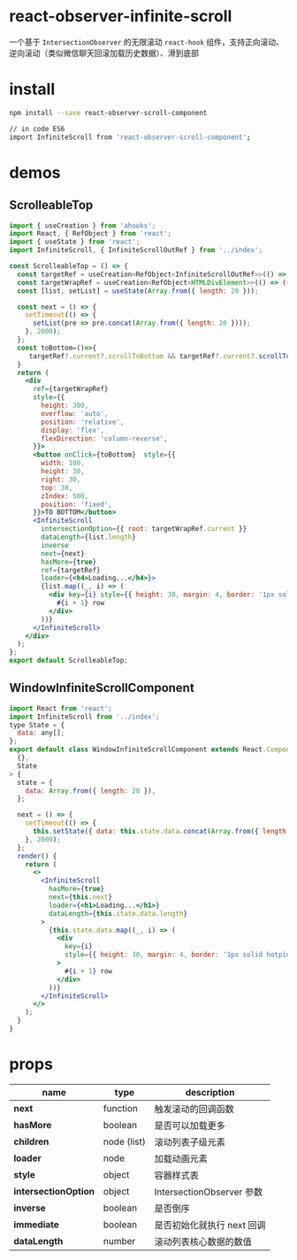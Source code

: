 
<Meta title="Doc/react-infinite-scroll-component" />

# react-observer-infinite-scroll

一个基于 `IntersectionObserver` 的无限滚动 `react-hook` 组件，支持正向滚动、逆向滚动（类似微信聊天回滚加载历史数据）、滑到底部

# install

```bash
npm install --save react-observer-scroll-component

// in code ES6
import InfiniteScroll from 'react-observer-scroll-component';
```

# demos

## ScrolleableTop

```jsx
import { useCreation } from 'ahooks';
import React, { RefObject } from 'react';
import { useState } from 'react';
import InfiniteScroll, { InfiniteScrollOutRef } from '../index';

const ScrolleableTop = () => {
  const targetRef = useCreation<RefObject<InfiniteScrollOutRef>>(() => ({ current: null }), []);
  const targetWrapRef = useCreation<RefObject<HTMLDivElement>>(() => ({ current: null }), []);
  const [list, setList] = useState(Array.from({ length: 20 }));

  const next = () => {
    setTimeout(() => {
      setList(pre => pre.concat(Array.from({ length: 20 })));
    }, 2000);
  };
  const toBottom=()=>{
     targetRef?.current?.scrollToBottom && targetRef?.current?.scrollToBottom()
  }
  return (
    <div
      ref={targetWrapRef}
      style={{
        height: 300,
        overflow: 'auto',
        position: 'relative',
        display: 'flex',
        flexDirection: 'column-reverse',
      }}>
      <button onClick={toBottom}  style={{
        width: 100,
        height: 30,
        right: 30,
        top: 30,
        zIndex: 500,
        position: 'fixed',
      }}>TO BOTTOM</button>
      <InfiniteScroll
        intersectionOption={{ root: targetWrapRef.current }}
        dataLength={list.length}
        inverse
        next={next}
        hasMore={true}
        ref={targetRef}
        loader={<h4>Loading...</h4>}>
        {list.map((_, i) => (
          <div key={i} style={{ height: 30, margin: 4, border: '1px solid hotpink' }}>
            #{i + 1} row
          </div>
        ))}
      </InfiniteScroll>
    </div>
  );
};
export default ScrolleableTop;

```

## WindowInfiniteScrollComponent

``` jsx
import React from 'react';
import InfiniteScroll from '../index';
type State = {
  data: any[];
};
export default class WindowInfiniteScrollComponent extends React.Component<
  {},
  State
> {
  state = {
    data: Array.from({ length: 20 }),
  };

  next = () => {
    setTimeout(() => {
      this.setState({ data: this.state.data.concat(Array.from({ length: 20 })) });
    }, 2000);
  };
  render() {
    return (
      <>
        <InfiniteScroll
          hasMore={true}
          next={this.next}
          loader={<h1>Loading...</h1>}
          dataLength={this.state.data.length}
        >
          {this.state.data.map((_, i) => (
            <div
              key={i}
              style={{ height: 30, margin: 4, border: '1px solid hotpink' }}
            >
              #{i + 1} row
            </div>
          ))}
        </InfiniteScroll>
      </>
    );
  }
}

```

# props

name | type | description
-----|------|------------
**next** | function | 触发滚动的回调函数
**hasMore** | boolean | 是否可以加载更多
**children** | node (list) | 滚动列表子级元素
**loader** | node | 加载动画元素
**style** | object | 容器样式表
**intersectionOption** | object | IntersectionObserver 参数
**inverse** | boolean | 是否倒序
**immediate** | boolean | 是否初始化就执行 next 回调
**dataLength** | number | 滚动列表核心数据的数值
